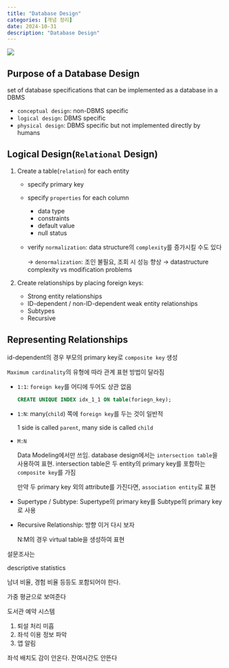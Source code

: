 ```yaml
---
title: "Database Design"
categories: [개념 정리]
date: 2024-10-31
description: "Database Design"
---
```


![](/img/db-thumb.jpg){.post-thumbnail}

## Purpose of a Database Design

set of database specifications that can be implemented as a database in a DBMS

- `conceptual design`: non-DBMS specific
- `logical design`: DBMS specific
- `physical design`: DBMS specific but not implemented directly by humans

## Logical Design(`Relational` Design)

1. Create a table(`relation`) for each entity
   
   - specify primary key
   - specify `properties` for each column
      
      - data type
      - constraints
      - default value
      - null status
   - verify `normalization`: data structure의 `complexity`를 증가시킬 수도 있다
      
      → `denormalization`: 조인 불필요, 조회 시 성능 향상
      → datastructure complexity vs modification problems

2. Create relationships by placing foreign keys:
   
   - Strong entity relationships
   - ID-dependent / non-ID-dependent weak entity relationships
   - Subtypes
   - Recursive

## Representing Relationships

id-dependent의 경우 부모의 primary key로 `composite key` 생성

`Maximum cardinality`의 유형에 따라 관계 표현 방법이 달라짐

- `1:1`: `foreign key`를 어디에 두어도 상관 없음
   
   ```sql
   CREATE UNIQUE INDEX idx_1_1 ON table(foriegn_key);
   ```

- `1:N`: many(`child`) 쪽에 `foreign key`를 두는 것이 일반적
   
   1 side is called `parent`, many side is called `child`
- `M:N`
   
   Data Modeling에서만 쓰임. database design에서는 `intersection table`을 사용하여 표현.
   intersection table은 두 entity의 primary key를 포함하는 `composite key`를 가짐
   
   만약 두 primary key 외의 attribute를 가진다면, `association entity`로 표현
- Supertype / Subtype: Supertype의 primary key를 Subtype의 primary key로 사용
- Recursive Relationship: 방향 이거 다시 보자
   
   N:M의 경우 virtual table을 생성하여 표현


설문조사는

descriptive statistics

남녀 비율, 경험 비율 등등도 포함되어야 한다.

가중 평균으로 보여준다


도서관 예약 시스템

1. 퇴설 처리 미흡
2. 좌석 이용 정보 파악
3. 앱 알림

좌석 배치도 감이 안온다. 잔여시간도 안뜬다
